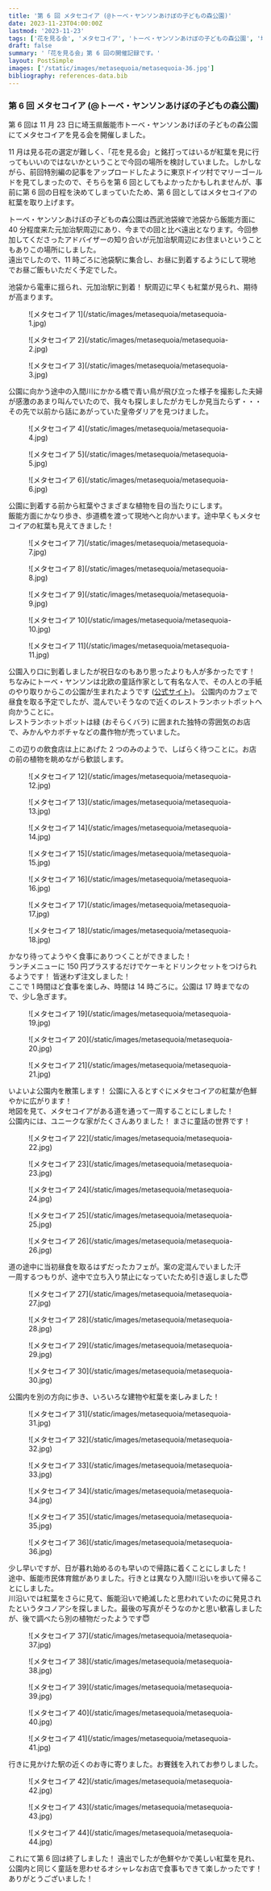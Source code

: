 ```yaml
---
title: '第 6 回 メタセコイア (@トーベ・ヤンソンあけぼの子どもの森公園)'
date: 2023-11-23T04:00:00Z
lastmod: '2023-11-23'
tags: ['花を見る会', 'メタセコイア', 'トーベ・ヤンソンあけぼの子どもの森公園', '埼玉県', '飯能市', '皇帝ダリア', 'タコノアシ']
draft: false
summary: '「花を見る会」第 6 回の開催記録です。'
layout: PostSimple
images: ['/static/images/metasequoia/metasequoia-36.jpg']
bibliography: references-data.bib
---
```


### 第 6 回 メタセコイア (@トーベ・ヤンソンあけぼの子どもの森公園)

第 6 回は 11 月 23 日に埼玉県飯能市トーベ・ヤンソンあけぼの子どもの森公園にてメタセコイアを見る会を開催しました。

11 月は見る花の選定が難しく、「花を見る会」と銘打ってはいるが紅葉を見に行ってもいいのではないかということで今回の場所を検討していました。しかしながら、前回特別編の記事をアップロードしたように東京ドイツ村でマリーゴールドを見てしまったので、そちらを第 6 回としてもよかったかもしれませんが、事前に第 6 回の日程を決めてしまっていたため、第 6 回としてはメタセコイアの紅葉を取り上げます。

トーベ・ヤンソンあけぼの子どもの森公園は西武池袋線で池袋から飯能方面に 40 分程度来た元加治駅周辺にあり、今までの回と比べ遠出となります。今回参加してくださったアドバイザーの知り合いが元加治駅周辺にお住まいということもありこの場所にしました。<br />
遠出でしたので、11 時ごろに池袋駅に集合し、お昼に到着するようにして現地でお昼ご飯もいただく予定でした。<br />

池袋から電車に揺られ、元加治駅に到着！ 駅周辺に早くも紅葉が見られ、期待が高まります。

<div className="-mx-2 flex flex-wrap overflow-hidden xl:-mx-2">
  <figure className="my-1 w-full overflow-hidden px-2 xl:my-1 xl:w-1/2 xl:px-2">
    ![メタセコイア 1](/static/images/metasequoia/metasequoia-1.jpg)
  </figure>
  <figure className="my-1 w-full overflow-hidden px-2 xl:my-1 xl:w-1/2 xl:px-2">
    ![メタセコイア 2](/static/images/metasequoia/metasequoia-2.jpg)
  </figure>
  <figure className="my-1 w-full overflow-hidden px-2 xl:my-1 xl:w-1/2 xl:px-2">
    ![メタセコイア 3](/static/images/metasequoia/metasequoia-3.jpg)
  </figure>
</div>

公園に向かう途中の入間川にかかる橋で青い鳥が飛び立った様子を撮影した夫婦が感激のあまり叫んでいたので、我々も探しましたがカモしか見当たらず・・・ その先で以前から話にあがっていた皇帝ダリアを見つけました。

<div className="-mx-2 flex flex-wrap overflow-hidden xl:-mx-2">
  <figure className="my-1 w-full overflow-hidden px-2 xl:my-1 xl:w-1/2 xl:px-2">
    ![メタセコイア 4](/static/images/metasequoia/metasequoia-4.jpg)
  </figure>
  <figure className="my-1 w-full overflow-hidden px-2 xl:my-1 xl:w-1/2 xl:px-2">
    ![メタセコイア 5](/static/images/metasequoia/metasequoia-5.jpg)
  </figure>
  <figure className="my-1 w-full overflow-hidden px-2 xl:my-1 xl:w-1/2 xl:px-2">
    ![メタセコイア 6](/static/images/metasequoia/metasequoia-6.jpg)
  </figure>
</div>

公園に到着する前から紅葉やさまざまな植物を目の当たりにします。<br />
飯能方面にかなり歩き、歩道橋を渡って現地へと向かいます。途中早くもメタセコイアの紅葉も見えてきました！

<div className="-mx-2 flex flex-wrap overflow-hidden xl:-mx-2">
  <figure className="my-1 w-full overflow-hidden px-2 xl:my-1 xl:w-1/2 xl:px-2">
    ![メタセコイア 7](/static/images/metasequoia/metasequoia-7.jpg)
  </figure>
  <figure className="my-1 w-full overflow-hidden px-2 xl:my-1 xl:w-1/2 xl:px-2">
    ![メタセコイア 8](/static/images/metasequoia/metasequoia-8.jpg)
  </figure>
  <figure className="my-1 w-full overflow-hidden px-2 xl:my-1 xl:w-1/2 xl:px-2">
    ![メタセコイア 9](/static/images/metasequoia/metasequoia-9.jpg)
  </figure>
  <figure className="my-1 w-full overflow-hidden px-2 xl:my-1 xl:w-1/2 xl:px-2">
    ![メタセコイア 10](/static/images/metasequoia/metasequoia-10.jpg)
  </figure>
  <figure className="my-1 w-full overflow-hidden px-2 xl:my-1 xl:w-1/2 xl:px-2">
    ![メタセコイア 11](/static/images/metasequoia/metasequoia-11.jpg)
  </figure>
</div>

公園入り口に到着しましたが祝日なのもあり思ったよりも人が多かったです！ <br />
ちなみにトーベ・ヤンソンは北欧の童話作家として有名な人で、その人との手紙のやり取りからこの公園が生まれたようです ([公式サイト](https://www.city.hanno.lg.jp/akebono/about/6974.html))。
公園内のカフェで昼食を取る予定でしたが、混んでいそうなので近くのレストランホットポットへ向かうことに。<br />
レストランホットポットは緑 (おそらくバラ) に囲まれた独特の雰囲気のお店で、みかんやカボチャなどの農作物が売っていました。<br />

この辺りの飲食店は上にあげた 2 つのみのようで、しばらく待つことに。お店の前の植物を眺めながら歓談します。

<div className="-mx-2 flex flex-wrap overflow-hidden xl:-mx-2">
  <figure className="my-1 w-full overflow-hidden px-2 xl:my-1 xl:w-1/2 xl:px-2">
    ![メタセコイア 12](/static/images/metasequoia/metasequoia-12.jpg)
  </figure>
  <figure className="my-1 w-full overflow-hidden px-2 xl:my-1 xl:w-1/2 xl:px-2">
    ![メタセコイア 13](/static/images/metasequoia/metasequoia-13.jpg)
  </figure>
  <figure className="my-1 w-full overflow-hidden px-2 xl:my-1 xl:w-1/2 xl:px-2">
    ![メタセコイア 14](/static/images/metasequoia/metasequoia-14.jpg)
  </figure>
  <figure className="my-1 w-full overflow-hidden px-2 xl:my-1 xl:w-1/2 xl:px-2">
    ![メタセコイア 15](/static/images/metasequoia/metasequoia-15.jpg)
  </figure>
  <figure className="my-1 w-full overflow-hidden px-2 xl:my-1 xl:w-1/2 xl:px-2">
    ![メタセコイア 16](/static/images/metasequoia/metasequoia-16.jpg)
  </figure>
  <figure className="my-1 w-full overflow-hidden px-2 xl:my-1 xl:w-1/2 xl:px-2">
    ![メタセコイア 17](/static/images/metasequoia/metasequoia-17.jpg)
  </figure>
  <figure className="my-1 w-full overflow-hidden px-2 xl:my-1 xl:w-1/2 xl:px-2">
    ![メタセコイア 18](/static/images/metasequoia/metasequoia-18.jpg)
  </figure>
</div>

かなり待ってようやく食事にありつくことができました！ <br />
ランチメニューに 150 円プラスするだけでケーキとドリンクセットをつけられるようです！ 皆迷わず注文しました！ <br />
ここで 1 時間ほど食事を楽しみ、時間は 14 時ごろに。公園は 17 時までなので、少し急ぎます。

<div className="-mx-2 flex flex-wrap overflow-hidden xl:-mx-2">
  <figure className="my-1 w-full overflow-hidden px-2 xl:my-1 xl:w-1/2 xl:px-2">
    ![メタセコイア 19](/static/images/metasequoia/metasequoia-19.jpg)
  </figure>
  <figure className="my-1 w-full overflow-hidden px-2 xl:my-1 xl:w-1/2 xl:px-2">
    ![メタセコイア 20](/static/images/metasequoia/metasequoia-20.jpg)
  </figure>
  <figure className="my-1 w-full overflow-hidden px-2 xl:my-1 xl:w-1/2 xl:px-2">
    ![メタセコイア 21](/static/images/metasequoia/metasequoia-21.jpg)
  </figure>
</div>

いよいよ公園内を散策します！ 公園に入るとすぐにメタセコイアの紅葉が色鮮やかに広がります！ <br />
地図を見て、メタセコイアがある道を通って一周することにしました！ <br />
公園内には、ユニークな家がたくさんありました！ まさに童話の世界です！

<div className="-mx-2 flex flex-wrap overflow-hidden xl:-mx-2">
  <figure className="my-1 w-full overflow-hidden px-2 xl:my-1 xl:w-1/2 xl:px-2">
    ![メタセコイア 22](/static/images/metasequoia/metasequoia-22.jpg)
  </figure>
  <figure className="my-1 w-full overflow-hidden px-2 xl:my-1 xl:w-1/2 xl:px-2">
    ![メタセコイア 23](/static/images/metasequoia/metasequoia-23.jpg)
  </figure>
  <figure className="my-1 w-full overflow-hidden px-2 xl:my-1 xl:w-1/2 xl:px-2">
    ![メタセコイア 24](/static/images/metasequoia/metasequoia-24.jpg)
  </figure>
  <figure className="my-1 w-full overflow-hidden px-2 xl:my-1 xl:w-1/2 xl:px-2">
    ![メタセコイア 25](/static/images/metasequoia/metasequoia-25.jpg)
  </figure>
  <figure className="my-1 w-full overflow-hidden px-2 xl:my-1 xl:w-1/2 xl:px-2">
    ![メタセコイア 26](/static/images/metasequoia/metasequoia-26.jpg)
  </figure>
</div>

道の途中に当初昼食を取るはずだったカフェが。案の定混んでいました汗 <br />
一周するつもりが、途中で立ち入り禁止になっていたため引き返しました😇

<div className="-mx-2 flex flex-wrap overflow-hidden xl:-mx-2">
  <figure className="my-1 w-full overflow-hidden px-2 xl:my-1 xl:w-1/2 xl:px-2">
    ![メタセコイア 27](/static/images/metasequoia/metasequoia-27.jpg)
  </figure>
  <figure className="my-1 w-full overflow-hidden px-2 xl:my-1 xl:w-1/2 xl:px-2">
    ![メタセコイア 28](/static/images/metasequoia/metasequoia-28.jpg)
  </figure>
  <figure className="my-1 w-full overflow-hidden px-2 xl:my-1 xl:w-1/2 xl:px-2">
    ![メタセコイア 29](/static/images/metasequoia/metasequoia-29.jpg)
  </figure>
  <figure className="my-1 w-full overflow-hidden px-2 xl:my-1 xl:w-1/2 xl:px-2">
    ![メタセコイア 30](/static/images/metasequoia/metasequoia-30.jpg)
  </figure>
</div>

公園内を別の方向に歩き、いろいろな建物や紅葉を楽しみました！
<div className="-mx-2 flex flex-wrap overflow-hidden xl:-mx-2">
  <figure className="my-1 w-full overflow-hidden px-2 xl:my-1 xl:w-1/2 xl:px-2">
    ![メタセコイア 31](/static/images/metasequoia/metasequoia-31.jpg)
  </figure>
  <figure className="my-1 w-full overflow-hidden px-2 xl:my-1 xl:w-1/2 xl:px-2">
    ![メタセコイア 32](/static/images/metasequoia/metasequoia-32.jpg)
  </figure>
  <figure className="my-1 w-full overflow-hidden px-2 xl:my-1 xl:w-1/2 xl:px-2">
    ![メタセコイア 33](/static/images/metasequoia/metasequoia-33.jpg)
  </figure>
  <figure className="my-1 w-full overflow-hidden px-2 xl:my-1 xl:w-1/2 xl:px-2">
    ![メタセコイア 34](/static/images/metasequoia/metasequoia-34.jpg)
  </figure>
  <figure className="my-1 w-full overflow-hidden px-2 xl:my-1 xl:w-1/2 xl:px-2">
    ![メタセコイア 35](/static/images/metasequoia/metasequoia-35.jpg)
  </figure>
  <figure className="my-1 w-full overflow-hidden px-2 xl:my-1 xl:w-1/2 xl:px-2">
    ![メタセコイア 36](/static/images/metasequoia/metasequoia-36.jpg)
  </figure>
</div>

少し早いですが、日が暮れ始めるのも早いので帰路に着くことにしました！ <br />
途中、飯能市民体育館がありました。行きとは異なり入間川沿いを歩いて帰ることにしました。<br />
川沿いでは紅葉をさらに見て、飯能沿いで絶滅したと思われていたのに発見されたというタコノアシを探しました。最後の写真がそうなのかと思い歓喜しましたが、後で調べたら別の植物だったようです😇
<div className="-mx-2 flex flex-wrap overflow-hidden xl:-mx-2">
  <figure className="my-1 w-full overflow-hidden px-2 xl:my-1 xl:w-1/2 xl:px-2">
    ![メタセコイア 37](/static/images/metasequoia/metasequoia-37.jpg)
  </figure>
  <figure className="my-1 w-full overflow-hidden px-2 xl:my-1 xl:w-1/2 xl:px-2">
    ![メタセコイア 38](/static/images/metasequoia/metasequoia-38.jpg)
  </figure>
  <figure className="my-1 w-full overflow-hidden px-2 xl:my-1 xl:w-1/2 xl:px-2">
    ![メタセコイア 39](/static/images/metasequoia/metasequoia-39.jpg)
  </figure>
  <figure className="my-1 w-full overflow-hidden px-2 xl:my-1 xl:w-1/2 xl:px-2">
    ![メタセコイア 40](/static/images/metasequoia/metasequoia-40.jpg)
  </figure>
  <figure className="my-1 w-full overflow-hidden px-2 xl:my-1 xl:w-1/2 xl:px-2">
    ![メタセコイア 41](/static/images/metasequoia/metasequoia-41.jpg)
  </figure>
</div>

行きに見かけた駅の近くのお寺に寄りました。お賽銭を入れてお参りしました。
<div className="-mx-2 flex flex-wrap overflow-hidden xl:-mx-2">
  <figure className="my-1 w-full overflow-hidden px-2 xl:my-1 xl:w-1/2 xl:px-2">
    ![メタセコイア 42](/static/images/metasequoia/metasequoia-42.jpg)
  </figure>
  <figure className="my-1 w-full overflow-hidden px-2 xl:my-1 xl:w-1/2 xl:px-2">
    ![メタセコイア 43](/static/images/metasequoia/metasequoia-43.jpg)
  </figure>
  <figure className="my-1 w-full overflow-hidden px-2 xl:my-1 xl:w-1/2 xl:px-2">
    ![メタセコイア 44](/static/images/metasequoia/metasequoia-44.jpg)
  </figure>
</div>

これにて第 6 回は終了しました！ 遠出でしたが色鮮やかで美しい紅葉を見れ、公園内と同じく童話を思わせるオシャレなお店で食事もできて楽しかったです！ ありがとうございました！